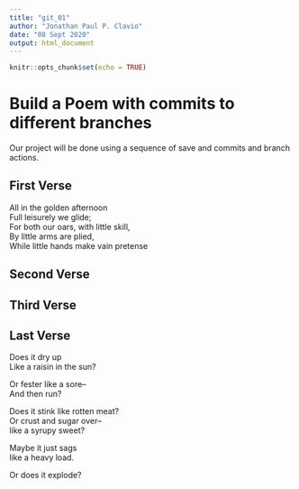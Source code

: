 ```yaml
---
title: "git_01"
author: "Jonathan Paul P. Clavio"
date: "08 Sept 2020"
output: html_document
---
```


```r
knitr::opts_chunk$set(echo = TRUE)
```
# Build a Poem with commits to different branches
Our project will be done using a sequence of save and commits and branch actions.
<!-- Do not modify or change any text in "!--" bracketed areas such as this --- these are instructions to
you, if you change any of this the git program will notice it and compromise your git merging strategy !-->

## First Verse 
<!--Put the first five lines of a poem by Lewis Carrol in this section!-->

All in the golden afternoon  
Full leisurely we glide;  
For both our oars, with little skill,  
By little arms are plied,  
While little hands make vain pretense  
  

## Second Verse
<!--Put the first five lines of a poem by Robert Frost here!-->

## Third Verse
<!--Put the first two verses of The Walrus and the Carpenter here!-->

## Last Verse
<!--Put a short poem of your choice 8-20 lines,here!-->

Does it dry up  
Like a raisin in the sun?  

Or fester like a sore--  
And then run?  

Does it stink like rotten meat?  
Or crust and sugar over--  
like a syrupy sweet?  

Maybe it just sags  
like a heavy load.  

Or does it explode?  
  
